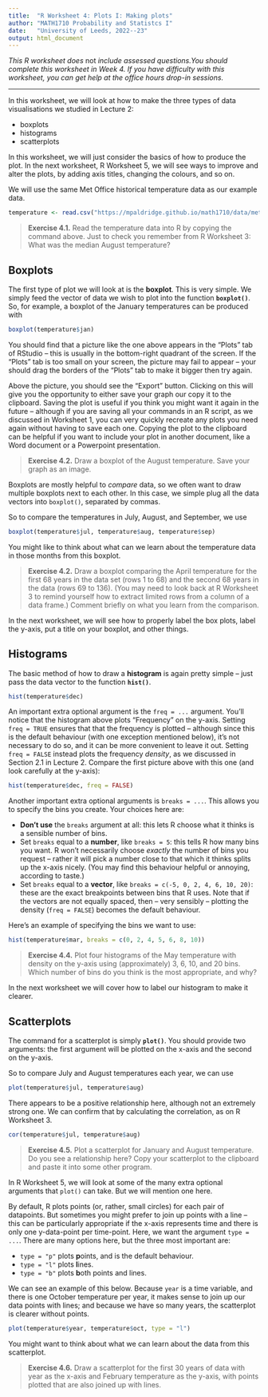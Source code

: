 ```yaml
---
title:  "R Worksheet 4: Plots I: Making plots"
author: "MATH1710 Probability and Statistcs I"
date:   "University of Leeds, 2022--23"
output: html_document
---
```


*This R worksheet does* not *include assessed questions.You should complete this worksheet in Week 4. If you have difficulty with this worksheet, you can get help at the office hours drop-in sessions.*

------------------------------------------------------------------------

In this worksheet, we will look at how to make the three types of data visualisations we studied in Lecture 2:

* boxplots
* histograms
* scatterplots

In this worksheet, we will just consider the basics of how to produce the plot. In the next worksheet, R Worksheet 5, we will see ways to improve and alter the plots, by adding axis titles, changing the colours, and so on.

We will use the same Met Office historical temperature data as our example data.

```r
temperature <- read.csv("https://mpaldridge.github.io/math1710/data/met-office.csv")
```

> **Exercise 4.1.** Read the temperature data into R by copying the command above. Just to check you remember from R Worksheet 3: What was the median August temperature?

## Boxplots

The first type of plot we will look at is the **boxplot**. This is very simple. We simply feed the vector of data we wish to plot into the function **`boxplot()`**. So, for example, a boxplot of the January temperatures can be produced with

```r
boxplot(temperature$jan)
```

You should find that a picture like the one above appears in the "Plots" tab of RStudio -- this is usually in the bottom-right quadrant of the screen. If the "Plots" tab is too small on your screen, the picture may fail to appear -- your should drag the borders of the "Plots" tab to make it bigger then try again.

Above the picture, you should see the "Export" button. Clicking on this will give you the opportunity to either save your graph our copy it to the clipboard. Saving the plot is useful if you think you might want it again in the future -- although if you are saving all your commands in an R script, as we discussed in Worksheet 1, you can very quickly recreate any plots you need again without having to save each one. Copying the plot to the clipboard can be helpful if you want to include your plot in another document, like a Word document or a Powerpoint presentation.

> **Exercise 4.2.** Draw a boxplot of the August temperature. Save your graph as an image.

Boxplots are mostly helpful to *compare* data, so we often want to draw multiple boxplots next to each other. In this case, we simple plug all the data vectors into `boxplot()`, separated by commas.

So to compare the temperatures in July, August, and September, we use

```r
boxplot(temperature$jul, temperature$aug, temperature$sep)
```

You might like to think about what can we learn about the temperature data in those months from this boxplot.

> **Exercise 4.2.** Draw a boxplot comparing the April temperature for the first 68 years in the data set (rows 1 to 68) and the second 68 years in the data (rows 69 to 136). (You may need to look back at R Worksheet 3 to remind yourself how to extract limited rows from a column of a data frame.) Comment briefly on what you learn from the comparison.

In the next worksheet, we will see how to properly label the box plots, label the y-axis, put a title on your boxplot, and other things.

## Histograms

The basic method of how to draw a **histogram** is again pretty simple -- just pass the data vector to the function **`hist()`**.

```r
hist(temperature$dec)
```

An important extra optional argument is the `freq = ...` argument. You'll notice that the histogram above plots "Frequency" on the y-axis. Setting `freq = TRUE` ensures that that the frequency is plotted -- although since this is the default behaviour (with one exception mentioned below), it's not necessary to do so, and it can be more convenient to leave it out. Setting `freq = FALSE` instead plots the frequency *density*, as we discussed in Section 2.1 in Lecture 2. Compare the first picture above with this one (and look carefully at the y-axis):

```r
hist(temperature$dec, freq = FALSE)
```

Another important extra optional arguments is `breaks = ...`. This allows you to specify the bins you create. Your choices here are:

* **Don't use** the `breaks` argument at all: this lets R choose what it thinks is a sensible number of bins.
* Set `breaks` equal to a **number**, like `breaks = 5`: this tells R how many bins you want. R won't necessarily choose *exactly* the number of bins you request -- rather it will pick a number close to that which it thinks splits up the x-axis nicely. (You may find this behaviour helpful or annoying, according to taste.)
* Set `breaks` equal to a **vector**, like `breaks = c(-5, 0, 2, 4, 6, 10, 20)`: these are the exact breakpoints between bins that R uses. Note that if the vectors are not equally spaced, then -- very sensibly -- plotting the density (`freq = FALSE`) becomes the default behaviour.

Here's an example of specifying the bins we want to use:

```r
hist(temperature$mar, breaks = c(0, 2, 4, 5, 6, 8, 10))
```

> **Exercise 4.4.** Plot four histograms of the May temperature with density on the y-axis using (approximately) 3, 6, 10, and 20 bins. Which number of bins do you think is the most appropriate, and why?

In the next worksheet we will cover how to label our histogram to make it clearer.

## Scatterplots

The command for a scatterplot is simply **`plot()`**. You should provide two arguments: the first argument will be plotted on the x-axis and the second on the y-axis.

So to compare July and August temperatures each year, we can use

```r
plot(temperature$jul, temperature$aug)
```

There appears to be a positive relationship here, although not an extremely strong one. We can confirm that by calculating the correlation, as on R Worksheet 3.

```r
cor(temperature$jul, temperature$aug)
```

> **Exercise 4.5.** Plot a scatterplot for January and August temperature. Do you see a relationship here? Copy your scatterplot to the clipboard and paste it into some other program.

In R Worksheet 5, we will look at some of the many extra optional arguments that `plot()` can take. But we will mention one here.

By default, R plots points (or, rather, small circles) for each pair of datapoints. But sometimes you might prefer to join up points with a line -- this can be particularly appropriate if the x-axis represents time and there is only one y-data-point per time-point. Here, we want the argument `type = ...`. There are many options here, but the three most important are:

* `type = "p"` plots **p**oints, and is the default behaviour.
* `type = "l"` plots **l**ines.
* `type = "b"` plots **b**oth points and lines.

We can see an example of this below. Because `year` is a time variable, and there is one October temperature per year, it makes sense to join up our data points with lines; and because we have so many years, the scatterplot is clearer without points.

```r
plot(temperature$year, temperature$oct, type = "l")
```

You might want to think about what we can learn about the data from this scatterplot.

> **Exercise 4.6.** Draw a scatterplot for the first 30 years of data with year as the x-axis and February temperature as the y-axis, with points plotted that are also joined up with lines.